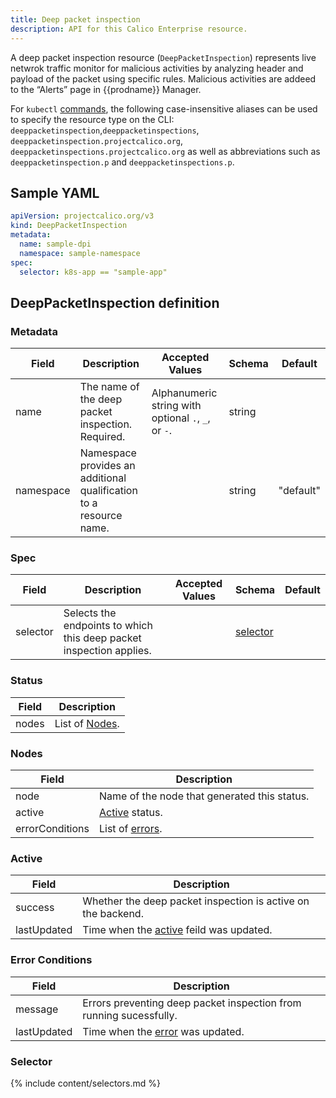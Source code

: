 ```yaml
---
title: Deep packet inspection
description: API for this Calico Enterprise resource. 
---
```


A deep packet inspection resource (`DeepPacketInspection`) represents live netwrok traffic monitor for malicious activities 
by analyzing header and payload of the packet using specific rules. Malicious activities are addeed to the “Alerts” page in 
{{prodname}} Manager.

For `kubectl` [commands](https://kubernetes.io/docs/reference/kubectl/overview/), the following case-insensitive aliases can be used to specify the resource type on the CLI: 
`deeppacketinspection`,`deeppacketinspections`, `deeppacketinspection.projectcalico.org`, `deeppacketinspections.projectcalico.org` as well as
abbreviations such as `deeppacketinspection.p` and `deeppacketinspections.p`.

## Sample YAML

```yaml
apiVersion: projectcalico.org/v3
kind: DeepPacketInspection
metadata:
  name: sample-dpi
  namespace: sample-namespace
spec:
  selector: k8s-app == "sample-app"
```

## DeepPacketInspection definition

### Metadata

| Field     | Description                                                        | Accepted Values                                     | Schema | Default   |
|-----------|--------------------------------------------------------------------|-----------------------------------------------------|--------|-----------|
| name      | The name of the deep packet inspection. Required.                  | Alphanumeric string with optional `.`, `_`, or `-`. | string |           |
| namespace | Namespace provides an additional qualification to a resource name. |                                                     | string | "default" |

### Spec

| Field      | Description                                                         | Accepted Values          | Schema                 | Default |
|------------|---------------------------------------------------------------------|---------------------------|------------------------|---------|
| selector   | Selects the endpoints to which this deep packet inspection applies. |                           | [selector](#selector)  |         |

### Status

| Field | Description             |
|-------|-------------------------|
| nodes | List of [Nodes](#nodes).|

### Nodes

| Field            | Description                                 |
|------------------|---------------------------------------------|
| node             | Name of the node that generated this status.|
| active           | [Active](#active) status.                   |
| errorConditions  | List of [errors](#error-conditions).        |

### Active

| Field       | Description                                                 |
|-------------|-------------------------------------------------------------|
| success     | Whether the deep packet inspection is active on the backend.|
| lastUpdated | Time when the [active](#active) feild was updated.          |

### Error Conditions

| Field       | Description                                                       |
|-------------|-------------------------------------------------------------------|
| message     | Errors preventing deep packet inspection from running sucessfully.|
| lastUpdated | Time when the [error](#error-conditions) was updated.             |

### Selector

{% include content/selectors.md %}

